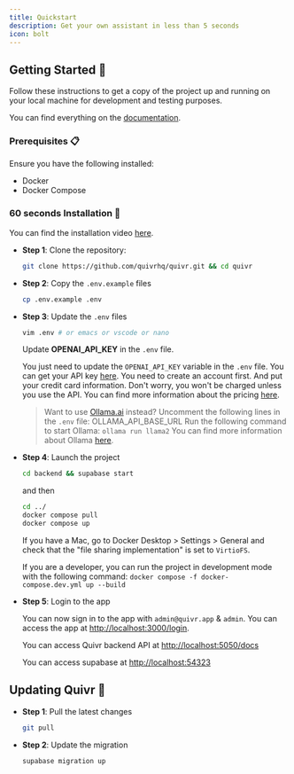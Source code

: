 ```yaml
---
title: Quickstart
description: Get your own assistant in less than 5 seconds
icon: bolt
---
```


## Getting Started 🚀

Follow these instructions to get a copy of the project up and running on your local machine for development and testing purposes.

You can find everything on the [documentation](https://docs.quivr.app/).

### Prerequisites 📋

Ensure you have the following installed:

- Docker
- Docker Compose

### 60 seconds Installation 💽

You can find the installation video [here](https://www.youtube.com/watch?v=cXBa6dZJN48).

- **Step 1**: Clone the repository:

  ```bash
  git clone https://github.com/quivrhq/quivr.git && cd quivr
  ```

- **Step 2**: Copy the `.env.example` files

  ```bash
  cp .env.example .env
  ```

- **Step 3**: Update the `.env` files

  ```bash
  vim .env # or emacs or vscode or nano
  ```

  Update **OPENAI_API_KEY** in the `.env` file.

  You just need to update the `OPENAI_API_KEY` variable in the `.env` file. You can get your API key [here](https://platform.openai.com/api-keys). You need to create an account first. And put your credit card information. Don't worry, you won't be charged unless you use the API. You can find more information about the pricing [here](https://openai.com/pricing/).

  > Want to use [Ollama.ai](https://ollama.ai) instead?
  > Uncomment the following lines in the `.env` file:
  > OLLAMA_API_BASE_URL
  > Run the following command to start Ollama: `ollama run llama2`
  > You can find more information about Ollama [here](https://ollama.ai/).

- **Step 4**: Launch the project

  ```bash
  cd backend && supabase start
  ```
  and then

  ```bash
  cd ../
  docker compose pull
  docker compose up
  ```

  If you have a Mac, go to Docker Desktop > Settings > General and check that the "file sharing implementation" is set to `VirtioFS`.

  If you are a developer, you can run the project in development mode with the following command: `docker compose -f docker-compose.dev.yml up --build`

- **Step 5**: Login to the app

  You can now sign in to the app with `admin@quivr.app` & `admin`. You can access the app at [http://localhost:3000/login](http://localhost:3000/login).

  You can access Quivr backend API at [http://localhost:5050/docs](http://localhost:5050/docs)

  You can access supabase at [http://localhost:54323](http://localhost:54323)

## Updating Quivr 🚀

- **Step 1**: Pull the latest changes

  ```bash
  git pull
  ```

- **Step 2**: Update the migration

  ```bash
  supabase migration up
  ```
